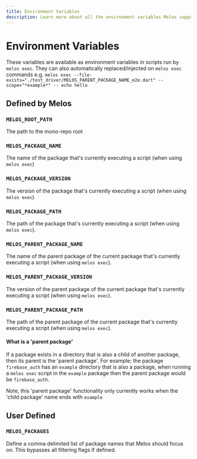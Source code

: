 ```yaml
---
title: Environment Variables
description: Learn more about all the environment variables Melos supports and also pre-populates.
---
```


# Environment Variables

These variables are available as environment variables in scripts run by `melos exec`. They can also automatically replaced/injected on `melos exec` commands e.g. `melos exec --file-exists="./test_driver/MELOS_PARENT_PACKAGE_NAME_e2e.dart" --scope="*example*" -- echo hello`

## Defined by Melos

### `MELOS_ROOT_PATH`

The path to the mono-repo root

### `MELOS_PACKAGE_NAME`

The name of the package that's currently executing a script (when using `melos exec`)

### `MELOS_PACKAGE_VERSION`

The version of the package that's currently executing a script (when using `melos exec`)

### `MELOS_PACKAGE_PATH`

The path of the package that's currently executing a script (when using `melos exec`).

### `MELOS_PARENT_PACKAGE_NAME`

The name of the parent package of the current package that's currently executing a script (when using `melos exec`).

### `MELOS_PARENT_PACKAGE_VERSION`

The version of the parent package of the current package that's currently executing a script (when using `melos exec`).

### `MELOS_PARENT_PACKAGE_PATH`

The path of the parent package of the current package that's currently executing a script (when using `melos exec`).

#### What is a 'parent package'

If a package exists in a directory that is also a child of another package, then its parent is the 'parent package'. For example; the package `firebase_auth` has an `example` directory that is also a package, when running a `melos exec` script in the `example` package then the parent package would be `firebase_auth`.

Note, this 'parent package' functionality only currently works when the 'child package' name ends with `example`

## User Defined

### `MELOS_PACKAGES`

Define a comma delimited list of package names that Melos should focus on. This bypasses all filtering flags if defined.
